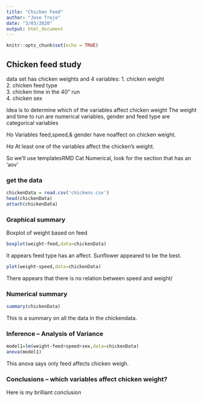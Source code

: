 ```yaml
---
title: "Chicken Feed"
author: "Jose Trejo"
date: "3/03/2020"
output: html_document
---
```


```r
knitr::opts_chunk$set(echo = TRUE)

```

##  Chicken feed study  

data set has chicken weights and 4 variables:
  1.  chicken weight  
  2.  chicken feed type  
  3.  chicken time in the 40" run  
  4.  chicken sex   

Idea is to determine which of the variables affect chicken weight 
The weight and time to run are numerical variables, gender and feed type are categorical variables

$Ho$ Variables feed,speed,& gender have noaffect on chicken weight.

$Ha$ At least one of the variables affect the chicken's weight. 

So we'll use templatesRMD Cat Numerical, look for the section that has an 'aov'

<!-- This question is like a bunch of t-tests, but instead of doing the t-test a bunch of times we use ANOVA to do all the comparisons at once!  !-->

### get the data

```r
chickenData = read.csv('chickens.csv')
head(chickenData)
attach(chickenData)
```

### Graphical summary

<!-- plot chicken weight against each of the three explanatory variables.  Weight against a categorial varable is a boxplot, weight against a numerical variable is a scatter plot !-->

Boxplot of weight based on feed 

```r
boxplot(weight~feed,data=chickenData)
```

It appears feed type has an affect. Sunflower appeared to be the best.

```r
plot(weight~speed,data=chickenData)
```

There appears that there is no relation between speed and weight/
 
### Numerical summary

```r
summary(chickenData)
```

This is a summary on all the data in the chickendata.




### Inference -- Analysis of Variance

```r
model1=lm(weight~feed+speed+sex,data=chickenData)
anova(model1)
``` 
This anova says only feed affects chicken weigh.

###  Conclusions  -- which variables affect chicken weight?

Here is my brilliant conclusion


